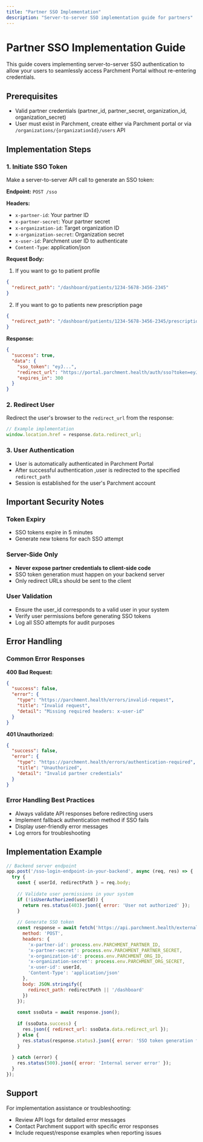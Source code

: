 ```yaml
---
title: "Partner SSO Implementation"
description: "Server-to-server SSO implementation guide for partners"
---
```


# Partner SSO Implementation Guide

This guide covers implementing server-to-server SSO authentication to allow your users to seamlessly access Parchment Portal without re-entering credentials.

## Prerequisites

- Valid partner credentials (partner_id, partner_secret, organization_id, organization_secret)
- User must exist in Parchment, create either via Parchment portal or via `/organizations/{organizationId}/users` API

## Implementation Steps

### 1. Initiate SSO Token

Make a server-to-server API call to generate an SSO token:

**Endpoint:** `POST /sso`

**Headers:**
- `x-partner-id`: Your partner ID
- `x-partner-secret`: Your partner secret
- `x-organization-id`: Target organization ID
- `x-organization-secret`: Organization secret
- `x-user-id`: Parchment user ID to authenticate
- `Content-Type`: application/json

**Request Body:**

1. If you want to go to patient profile

```json
{
  "redirect_path": "/dashboard/patients/1234-5678-3456-2345"
}
```

2. If you want to go to patients new prescription page

```json
{
  "redirect_path": "/dashboard/patients/1234-5678-3456-2345/prescriptions"
}
```

**Response:**
```json
{
  "success": true,
  "data": {
    "sso_token": "eyJ...",
    "redirect_url": "https://portal.parchment.health/auth/sso?token=eyJ...&redirect=%2Fdashboard%2Fpatients%2F...",
    "expires_in": 300
  }
}
```

### 2. Redirect User

Redirect the user's browser to the `redirect_url` from the response:

```javascript
// Example implementation
window.location.href = response.data.redirect_url;
```

### 3. User Authentication

- User is automatically authenticated in Parchment Portal
- After successful authentication ,user is redirected to the specified `redirect_path`
- Session is established for the user's Parchment account

## Important Security Notes

### Token Expiry
- SSO tokens expire in 5 minutes
- Generate new tokens for each SSO attempt

### Server-Side Only
- **Never expose partner credentials to client-side code**
- SSO token generation must happen on your backend server
- Only redirect URLs should be sent to the client

### User Validation
- Ensure the user_id corresponds to a valid user in your system
- Verify user permissions before generating SSO tokens
- Log all SSO attempts for audit purposes

## Error Handling

### Common Error Responses

**400 Bad Request:**
```json
{
  "success": false,
  "error": {
    "type": "https://parchment.health/errors/invalid-request",
    "title": "Invalid request",
    "detail": "Missing required headers: x-user-id"
  }
}
```

**401 Unauthorized:**
```json
{
  "success": false,
  "error": {
    "type": "https://parchment.health/errors/authentication-required",
    "title": "Unauthorized",
    "detail": "Invalid partner credentials"
  }
}
```

### Error Handling Best Practices

- Always validate API responses before redirecting users
- Implement fallback authentication method if SSO fails
- Display user-friendly error messages
- Log errors for troubleshooting

## Implementation Example

```javascript
// Backend server endpoint
app.post('/sso-login-endpoint-in-your-backend', async (req, res) => {
  try {
    const { userId, redirectPath } = req.body;
    
    // Validate user permissions in your system
    if (!isUserAuthorized(userId)) {
      return res.status(403).json({ error: 'User not authorized' });
    }
    
    // Generate SSO token
    const response = await fetch('https://api.parchment.health/external/v1/sso', {
      method: 'POST',
      headers: {
        'x-partner-id': process.env.PARCHMENT_PARTNER_ID,
        'x-partner-secret': process.env.PARCHMENT_PARTNER_SECRET,
        'x-organization-id': process.env.PARCHMENT_ORG_ID,
        'x-organization-secret': process.env.PARCHMENT_ORG_SECRET,
        'x-user-id': userId,
        'Content-Type': 'application/json'
      },
      body: JSON.stringify({
        redirect_path: redirectPath || '/dashboard'
      })
    });
    
    const ssoData = await response.json();
    
    if (ssoData.success) {
      res.json({ redirect_url: ssoData.data.redirect_url });
    } else {
      res.status(response.status).json({ error: 'SSO token generation failed' });
    }
    
  } catch (error) {
    res.status(500).json({ error: 'Internal server error' });
  }
});
```

## Support

For implementation assistance or troubleshooting:
- Review API logs for detailed error messages
- Contact Parchment support with specific error responses
- Include request/response examples when reporting issues
